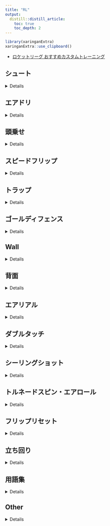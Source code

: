 ```yaml
---
title: "RL"
output: 
  distill::distill_article:
    toc: true
    toc_depth: 2
---
```


```r
library(xaringanExtra)
xaringanExtra::use_clipboard()
```


- [ロケットリーグ おすすめカスタムトレーニング](https://embrems-game.com/gamememo/12/)

## シュート

<details>

- [【Yuhiのロケットリーグ講座 Part 1】鋭く強く！シュートの打ち方 地上編](https://youtu.be/xf6UJ7Tkziw)

<iframe width="560" height="315" src="https://www.youtube.com/embed/xf6UJ7Tkziw" title="YouTube video player" frameborder="0" allow="accelerometer; autoplay; clipboard-write; encrypted-media; gyroscope; picture-in-picture" allowfullscreen></iframe>

</details>


## エアドリ

<details>

- [【ロケットリーグ】エアドリ完全攻略［入門用］3stepでエアドリブルというテクニックを習得しよう !!【Rocket League】](https://youtu.be/7_6F8O2zVgo)
- カスタムコード

```
802E-AEB5-CA24-DD1C
```

<iframe width="560" height="315" src="https://www.youtube.com/embed/7_6F8O2zVgo" title="YouTube video player" frameborder="0" allow="accelerometer; autoplay; clipboard-write; encrypted-media; gyroscope; picture-in-picture" allowfullscreen></iframe>

- [【ロケットリーグ】エアドリ カスタムトレーニング](https://youtu.be/Y8IpgCDn1l8)
- カスタムコード

```
DFAF-A119-60F9-927C
```

<iframe width="560" height="315" src="https://www.youtube.com/embed/Y8IpgCDn1l8" title="YouTube video player" frameborder="0" allow="accelerometer; autoplay; clipboard-write; encrypted-media; gyroscope; picture-in-picture" allowfullscreen></iframe>


- [【ロケットリーグ】エアドリ完全攻略２［実践用］エアドリブルのチャンスを自ら作ろう！【Rocket League】](https://youtu.be/VjZ6pmTkjBE)
- カスタムコード
```
58C9-7BC4-ABB1-2DF7
```

<iframe width="560" height="315" src="https://www.youtube.com/embed/VjZ6pmTkjBE" title="YouTube video player" frameborder="0" allow="accelerometer; autoplay; clipboard-write; encrypted-media; gyroscope; picture-in-picture" allowfullscreen></iframe>


- [【RocketLeague】エアドリとかの切り離しのコツ教えたる【弁護士】](https://youtu.be/aXoLsRQPBr4)

<iframe width="560" height="315" src="https://www.youtube.com/embed/aXoLsRQPBr4" title="YouTube video player" frameborder="0" allow="accelerometer; autoplay; clipboard-write; encrypted-media; gyroscope; picture-in-picture" allowfullscreen></iframe>

- [【解説】エアドリのマジでちょっとしたコツ【RocketLeague】](https://youtu.be/aOQ1-PLq-8E)

<iframe width="560" height="315" src="https://www.youtube.com/embed/aOQ1-PLq-8E" title="YouTube video player" frameborder="0" allow="accelerometer; autoplay; clipboard-write; encrypted-media; gyroscope; picture-in-picture" allowfullscreen></iframe>

- [【中級者向け】実戦でエアドリを使えるようになるためには【RocketLeague】](https://youtu.be/C0ylcjpqNwQ)
- カスタムコード
```
BC0B-D18F-75AB-58D0
```
<iframe width="560" height="315" src="https://www.youtube.com/embed/C0ylcjpqNwQ" title="YouTube video player" frameborder="0" allow="accelerometer; autoplay; clipboard-write; encrypted-media; gyroscope; picture-in-picture" allowfullscreen></iframe>

</details>

## 頭乗せ

<details>

- [【ロケットリーグ】初心者用頭乗せトレーニング　誰でも頭乗せが出来るカスタムトレーニングを用意した‼︎【Rocket League】](https://youtu.be/1_ywhUhrwvg)
- カスタムトレーニングコード<br>
```
1148-61A7-BABB-A6BA
```

<iframe width="560" height="315" src="https://www.youtube.com/embed/1_ywhUhrwvg" title="YouTube video player" frameborder="0" allow="accelerometer; autoplay; clipboard-write; encrypted-media; gyroscope; picture-in-picture" allowfullscreen></iframe>


- [【ロケットリーグ講座】頭乗せシュートの打ち方【初心者向け】](https://youtu.be/WmiY_PNYeS0)

<iframe width="560" height="315" src="https://www.youtube.com/embed/WmiY_PNYeS0" title="YouTube video player" frameborder="0" allow="accelerometer; autoplay; clipboard-write; encrypted-media; gyroscope; picture-in-picture" allowfullscreen></iframe>


- [2021年最新【ロケットリーグ】一人でボールを運べ！頭乗せドリブルの基本【解説】](https://youtu.be/k_ghZhJVgPo)

<iframe width="560" height="315" src="https://www.youtube.com/embed/k_ghZhJVgPo" title="YouTube video player" frameborder="0" allow="accelerometer; autoplay; clipboard-write; encrypted-media; gyroscope; picture-in-picture" allowfullscreen></iframe>

</details>


## スピードフリップ

<details>

- [【ロケットリーグ】ファーストタッチの基礎知識！運ゲーにしない為のテクニック！（スピードフリップ含む）【Rocket League】](https://youtu.be/4AjKjHA6-0s)
- カスタムコード
```
10C9-EEE3-1B03-5FB0
```

<iframe width="560" height="315" src="https://www.youtube.com/embed/4AjKjHA6-0s" title="YouTube video player" frameborder="0" allow="accelerometer; autoplay; clipboard-write; encrypted-media; gyroscope; picture-in-picture" allowfullscreen></iframe>


- [【ロケットリーグ】ファーストタッチ講座(１部)【初-中級者向け】](https://youtu.be/YhtxK1RyOEY)

<iframe width="560" height="315" src="https://www.youtube.com/embed/YhtxK1RyOEY" title="YouTube video player" frameborder="0" allow="accelerometer; autoplay; clipboard-write; encrypted-media; gyroscope; picture-in-picture" allowfullscreen></iframe>

</details>

## トラップ

<details>

- [【ロケットリーグ】トラップトレーニング　不利な状況にしないためのテクニック‼︎【Rocket League】](https://youtu.be/opxISPGdByU)
- カスタムコード
```
C262-24F7-8693-1D55
```

<iframe width="560" height="315" src="https://www.youtube.com/embed/opxISPGdByU" title="YouTube video player" frameborder="0" allow="accelerometer; autoplay; clipboard-write; encrypted-media; gyroscope; picture-in-picture" allowfullscreen></iframe>

</details>

## ゴールディフェンス

<details>

- [【Yuhiのロケットリーグ講座 Part 2】目指すは鉄壁！ゴールディフェンス編](https://youtu.be/BYODm6Fp-AE)
- カスタムコード
```
0327-ABF1-E8BB-EEC1
```

<iframe width="560" height="315" src="https://www.youtube.com/embed/BYODm6Fp-AE" title="YouTube video player" frameborder="0" allow="accelerometer; autoplay; clipboard-write; encrypted-media; gyroscope; picture-in-picture" allowfullscreen></iframe>


- [【ロケットリーグ】シャドウディフェンスのコツを授ける。](https://youtu.be/0LwOZY5RmjA)
- カスタムコード
```
5CCE-FB29-7B05-A0B1
```
<iframe width="560" height="315" src="https://www.youtube.com/embed/0LwOZY5RmjA" title="YouTube video player" frameborder="0" allow="accelerometer; autoplay; clipboard-write; encrypted-media; gyroscope; picture-in-picture" allowfullscreen></iframe>

- [ランクアップするディフェンス練習【ロケットリーグ】](https://youtu.be/J1rCO8L7Uro)
- カスタムコード
```
5CB2-6D82-1B54-47B7
```
<iframe width="560" height="315" src="https://www.youtube.com/embed/J1rCO8L7Uro" title="YouTube video player" frameborder="0" allow="accelerometer; autoplay; clipboard-write; encrypted-media; gyroscope; picture-in-picture" allowfullscreen></iframe>


- [ランクアップするディフェンス練習2【ロケットリーグ】](https://youtu.be/638v5voviFc)
- カスタムコード
```
79EC-EC65-CA31-4561
```

<iframe width="560" height="315" src="https://www.youtube.com/embed/638v5voviFc" title="YouTube video player" frameborder="0" allow="accelerometer; autoplay; clipboard-write; encrypted-media; gyroscope; picture-in-picture" allowfullscreen></iframe>

- [【ロケットリーグ】バックボードディフェンスの基本](https://youtu.be/SKASgRhGrZs)

<iframe width="560" height="315" src="https://www.youtube.com/embed/SKASgRhGrZs" title="YouTube video player" frameborder="0" allow="accelerometer; autoplay; clipboard-write; encrypted-media; gyroscope; picture-in-picture" allowfullscreen></iframe>

</details>

## Wall

<details>

- [【ロケットリーグ】初心者用壁打ちトレーニング　壁から離れたボールにも対応するテクニック‼︎【Rocket League】＃](https://youtu.be/EGredZgRrdA)
- カスタムコード: 
```
E286-7381-024E-5793
```

<iframe width="560" height="315" src="https://www.youtube.com/embed/EGredZgRrdA" title="YouTube video player" frameborder="0" allow="accelerometer; autoplay; clipboard-write; encrypted-media; gyroscope; picture-in-picture" allowfullscreen></iframe>


- [壁が苦手な方へ カスタムトレーニング](https://youtu.be/jPFdIlSh0wY)
- カスタムコード
```
BA11-B5F8-5283-C658
```

<iframe width="560" height="315" src="https://www.youtube.com/embed/jPFdIlSh0wY" title="YouTube video player" frameborder="0" allow="accelerometer; autoplay; clipboard-write; encrypted-media; gyroscope; picture-in-picture" allowfullscreen></iframe>



- [壁が苦手な方へ➁　壁打ちカスタムトレーニング](https://youtu.be/lPNUxpcGx7U)
- カスタムコード
```
E163-0062-3BB9-AB61
```

<iframe width="560" height="315" src="https://www.youtube.com/embed/lPNUxpcGx7U" title="YouTube video player" frameborder="0" allow="accelerometer; autoplay; clipboard-write; encrypted-media; gyroscope; picture-in-picture" allowfullscreen></iframe>


- [【ロケットリーグ】壁の基本をマスターしよう](https://youtu.be/Cf6iG-yaYHw)
- カスタムコード
```
3CBA-47A1-95E1-217D
```

<iframe width="560" height="315" src="https://www.youtube.com/embed/Cf6iG-yaYHw" title="YouTube video player" frameborder="0" allow="accelerometer; autoplay; clipboard-write; encrypted-media; gyroscope; picture-in-picture" allowfullscreen></iframe>

- [壁クリア練習参考動画](https://youtu.be/eb0AAwBdn00)
- カスタムコード
```
F752-1470-BA42-1ED3
```

<iframe width="560" height="315" src="https://www.youtube.com/embed/eb0AAwBdn00" title="YouTube video player" frameborder="0" allow="accelerometer; autoplay; clipboard-write; encrypted-media; gyroscope; picture-in-picture" allowfullscreen></iframe>


- [Nunkiのカストレ攻略室#4　～壁着地を活かしたボールコントロール～](https://youtu.be/5ndGBY-STGk)
- カスタムコード
```
DBB9-6F02-3934-F01C
```

<iframe width="560" height="315" src="https://www.youtube.com/embed/5ndGBY-STGk" title="YouTube video player" frameborder="0" allow="accelerometer; autoplay; clipboard-write; encrypted-media; gyroscope; picture-in-picture" allowfullscreen></iframe>

- [【ロケットリーグ】出来たら強い！壁エアリアルを習得しよう](https://youtu.be/zMh8CHq5ZfQ)

```
26E9-3921-AD26-C31A
```

<iframe width="560" height="315" src="https://www.youtube.com/embed/zMh8CHq5ZfQ" title="YouTube video player" frameborder="0" allow="accelerometer; autoplay; clipboard-write; encrypted-media; gyroscope; picture-in-picture" allowfullscreen></iframe>

- [【ロケットリーグ】汎用性抜群！主に壁から使える最強のフリップをマスターしよう。](https://youtu.be/8SaNfPHS0Kc)

<iframe width="560" height="315" src="https://www.youtube.com/embed/8SaNfPHS0Kc" title="YouTube video player" frameborder="0" allow="accelerometer; autoplay; clipboard-write; encrypted-media; gyroscope; picture-in-picture" allowfullscreen></iframe>

</details>

## 背面

<details>

- [【ロケットリーグ】初心者用背面空中トレーニング　背面は地道に覚えるものだ‼︎【Rocket League】](https://youtu.be/ILa48mO_0Fw)
- カスタムトレーニングコード: ```4AC6-447E-7202-D15E```

<iframe width="560" height="315" src="https://www.youtube.com/embed/ILa48mO_0Fw" title="YouTube video player" frameborder="0" allow="accelerometer; autoplay; clipboard-write; encrypted-media; gyroscope; picture-in-picture" allowfullscreen></iframe>

</details>

## エアリアル

<details>

- [【ロケットリーグ】初心者用空中トレーニング　これでエアリアルを身に付けよう‼︎【Rocket League】]()
- カスタムコード
```
353D-795C-1BEF-9EB2
```

<iframe width="560" height="315" src="https://www.youtube.com/embed/UW3EeU-sIAI" title="YouTube video player" frameborder="0" allow="accelerometer; autoplay; clipboard-write; encrypted-media; gyroscope; picture-in-picture" allowfullscreen></iframe>

- [【Yuhiのロケットリーグ講座 Part 3】華麗に空を飛ぼう！エアリアル・基礎編](https://youtu.be/BkmQ1MR6sYk)
- カスタムコード
```
9A77-9A1C-456D-6723
```

<iframe width="560" height="315" src="https://www.youtube.com/embed/BkmQ1MR6sYk" title="YouTube video player" frameborder="0" allow="accelerometer; autoplay; clipboard-write; encrypted-media; gyroscope; picture-in-picture" allowfullscreen></iframe>


- [Rocket League 中級者エアリアル講座](https://youtu.be/D4KiDHTcDd4)
- カスタムコード
```
35F4-E028-4008-18F4
```

<iframe width="560" height="315" src="https://www.youtube.com/embed/D4KiDHTcDd4" title="YouTube video player" frameborder="0" allow="accelerometer; autoplay; clipboard-write; encrypted-media; gyroscope; picture-in-picture" allowfullscreen></iframe>

- [【ロケットリーグ】空中制御講座【初中級者向け】](https://youtu.be/NMrpJNreG2M)

<iframe width="560" height="315" src="https://www.youtube.com/embed/NMrpJNreG2M" title="YouTube video player" frameborder="0" allow="accelerometer; autoplay; clipboard-write; encrypted-media; gyroscope; picture-in-picture" allowfullscreen></iframe>

</details>

## ダブルタッチ

<details>

- [Rocket League　-How to Double Touch-](https://youtu.be/lDq847L8frs)
- カスタムコード
```
3534-02B8-CDD3-29D8
```
```
0CB0-16C8-DAAD-B578
```

<iframe width="560" height="315" src="https://www.youtube.com/embed/lDq847L8frs" title="YouTube video player" frameborder="0" allow="accelerometer; autoplay; clipboard-write; encrypted-media; gyroscope; picture-in-picture" allowfullscreen></iframe>


- [【初中級者向け】空中トレーニング解説！【DETONATOR】【ロケットリーグ】](https://youtu.be/Zv_71KQ93To)
- カスタムコード
```
B70D-49C6-C3CF-A4F2
```

<iframe width="560" height="315" src="https://www.youtube.com/embed/Zv_71KQ93To" title="YouTube video player" frameborder="0" allow="accelerometer; autoplay; clipboard-write; encrypted-media; gyroscope; picture-in-picture" allowfullscreen></iframe>



</details>

## シーリングショット

<details>

- [【ロケットリーグ】シーリングショットを4ステップに分けてマスターしよう！【解説】（カストレコードあり）](https://youtu.be/OXhaaGm1iMM)
- カスタムコード
```
F34E-2C68-AD8E-A71C
```

<iframe width="560" height="315" src="https://www.youtube.com/embed/OXhaaGm1iMM" title="YouTube video player" frameborder="0" allow="accelerometer; autoplay; clipboard-write; encrypted-media; gyroscope; picture-in-picture" allowfullscreen></iframe>

</details>

## トルネードスピン・エアロール

<details>

- [【ロケットリーグ】トルネードスピンを5STEPで完全攻略！効率的な練習方法](https://youtu.be/Il4Sg_rmPlo)
- 静止ボールタッチ

```
A3E1-92C2-8757-4195
```

- 動く空中ボールタッチ

```
FA24-B2B7-2E8E-193B
```

<iframe width="560" height="315" src="https://www.youtube.com/embed/Il4Sg_rmPlo" title="YouTube video player" frameborder="0" allow="accelerometer; autoplay; clipboard-write; encrypted-media; gyroscope; picture-in-picture" allowfullscreen></iframe>


- [【RocketLeague】マジで世界一簡単なエアロール解説【フリースタイル】](https://youtu.be/uQni7kdnePI)

<iframe width="560" height="315" src="https://www.youtube.com/embed/uQni7kdnePI" title="YouTube video player" frameborder="0" allow="accelerometer; autoplay; clipboard-write; encrypted-media; gyroscope; picture-in-picture" allowfullscreen></iframe>


- [【解説】エアロール難民の君へ【RocketLeague】](https://youtu.be/_1640Gl2hLg)

<iframe width="560" height="315" src="https://www.youtube.com/embed/_1640Gl2hLg" title="YouTube video player" frameborder="0" allow="accelerometer; autoplay; clipboard-write; encrypted-media; gyroscope; picture-in-picture" allowfullscreen></iframe>


- [【ロケットリーグ】フリースタイル入門　ひたすらくるくる回ってみよう！！！](https://youtu.be/zN7nRPM8X2g)

<iframe width="560" height="315" src="https://www.youtube.com/embed/zN7nRPM8X2g" title="YouTube video player" frameborder="0" allow="accelerometer; autoplay; clipboard-write; encrypted-media; gyroscope; picture-in-picture" allowfullscreen></iframe>


- [エアロール解説](https://youtu.be/HH7hYzfaxn4)

<iframe width="560" height="315" src="https://www.youtube.com/embed/HH7hYzfaxn4" title="YouTube video player" frameborder="0" allow="accelerometer; autoplay; clipboard-write; encrypted-media; gyroscope; picture-in-picture" allowfullscreen></iframe>

- [【ロケットリーグ】図解解説！ フリースタイルを始める前に知っておこう！ ボタンエアロールの知識と空中制御 ～左エアロールから見た世界～【Rocket League】](https://youtu.be/4MfMNgIxYjY)

- ワークショップ
- Speed Jump: Rings 2 - By dmc
- https://steamcommunity.com/sharedfile...

- Speed Jump: Trials 1
- https://steamcommunity.com/sharedfile...

- Lethamyr's Giant Rings Map
- https://steamcommunity.com/sharedfile...

- Lethamyr's Lava Rings
- https://steamcommunity.com/sharedfile...

- Lethamyr's Neon Heights Rings
- https://steamcommunity.com/sharedfile...

<iframe width="560" height="315" src="https://www.youtube.com/embed/4MfMNgIxYjY" title="YouTube video player" frameborder="0" allow="accelerometer; autoplay; clipboard-write; encrypted-media; gyroscope; picture-in-picture" allowfullscreen></iframe>

- [＜ロケットリーグ＞ PS4GCが「上手い人は何故くるくる回りながら飛ぶの？」という疑問に答えてみた 「トルネードスピンについて」](https://youtu.be/WpEovBiPUMs)

<iframe width="560" height="315" src="https://www.youtube.com/embed/WpEovBiPUMs" title="YouTube video player" frameborder="0" allow="accelerometer; autoplay; clipboard-write; encrypted-media; gyroscope; picture-in-picture" allowfullscreen></iframe>

- [【ロケットリーグ】空中でのボールコントロールをマスターしよう](https://youtu.be/BavM1hzoeP8)

<iframe width="560" height="315" src="https://www.youtube.com/embed/BavM1hzoeP8" title="YouTube video player" frameborder="0" allow="accelerometer; autoplay; clipboard-write; encrypted-media; gyroscope; picture-in-picture" allowfullscreen></iframe>

</details>

## フリップリセット

<details>

- [背面ができる人は簡単にできる！フリップリセットのカスタムトレーニング　12BC-7A98-2C95-40E6](https://youtu.be/yMRI59l4k5Q)

<iframe width="560" height="315" src="https://www.youtube.com/embed/yMRI59l4k5Q" title="YouTube video player" frameborder="0" allow="accelerometer; autoplay; clipboard-write; encrypted-media; gyroscope; picture-in-picture" allowfullscreen></iframe>

</details>

## 立ち回り

<details>

- [【Waveのコーチング#2】立ち回りで強くなるために！敵の動きを観察せよ！！【ロケットリーグ】【ダイヤモンド帯】](https://youtu.be/qadppr88qYw)
- カスタムコード
```
6D70-7B8F-805D-8C5B
```
```
1068-7BE9-7B9E-E23C
```

<iframe width="560" height="315" src="https://www.youtube.com/embed/qadppr88qYw" title="YouTube video player" frameborder="0" allow="accelerometer; autoplay; clipboard-write; encrypted-media; gyroscope; picture-in-picture" allowfullscreen></iframe>


- [【RLCS解説】世界一のチーム BDS の「逃げない」戦い方とは？【ロケットリーグ】](https://youtu.be/STvaPSeXHCs)

<iframe width="560" height="315" src="https://www.youtube.com/embed/STvaPSeXHCs" title="YouTube video player" frameborder="0" allow="accelerometer; autoplay; clipboard-write; encrypted-media; gyroscope; picture-in-picture" allowfullscreen></iframe>

- [【ロケットリーグ解説】ダブルスの極意【ガチ勢向け】](https://youtu.be/FuiuhTKWHd4)

<iframe width="560" height="315" src="https://www.youtube.com/embed/FuiuhTKWHd4" title="YouTube video player" frameborder="0" allow="accelerometer; autoplay; clipboard-write; encrypted-media; gyroscope; picture-in-picture" allowfullscreen></iframe>

- [【ロケットリーグ解説】スタンダードで勝つ方法【初・中・上級者向け】](https://youtu.be/TxR0jn3J6sg)

<iframe width="560" height="315" src="https://www.youtube.com/embed/TxR0jn3J6sg" title="YouTube video player" frameborder="0" allow="accelerometer; autoplay; clipboard-write; encrypted-media; gyroscope; picture-in-picture" allowfullscreen></iframe>


- [【ロケットリーグ】スタンダード(3V)各ランク帯テクニックまとめ：ブロンズ帯～チャンプ帯【Rocket League】](https://youtu.be/Zl3E7xYTbdo)

<iframe width="560" height="315" src="https://www.youtube.com/embed/Zl3E7xYTbdo" title="YouTube video player" frameborder="0" allow="accelerometer; autoplay; clipboard-write; encrypted-media; gyroscope; picture-in-picture" allowfullscreen></iframe>

</details>


## 用語集

<details>

- [【ロケットリーグ】超重要用語集2021【ランク別】](https://youtu.be/yk48AORuqZY)

<iframe width="560" height="315" src="https://www.youtube.com/embed/yk48AORuqZY" title="YouTube video player" frameborder="0" allow="accelerometer; autoplay; clipboard-write; encrypted-media; gyroscope; picture-in-picture" allowfullscreen></iframe>

</details>

## Other

<details>

- [【ロケットリーグ】初心者の人がやるべき練習をランクごとに解説!!!!O](https://youtu.be/_6WjToy6kf0)
- カスタムコード
```
641C-4D0B-858A-485E
```

```
3835-AFBA-7551-B77C
```

- 最速ジャンプ

```
E04E-C48A-B662-8841
```

```
F6D6-E749-4D17-484D
```

<iframe width="560" height="315" src="https://www.youtube.com/embed/_6WjToy6kf0" title="YouTube video player" frameborder="0" allow="accelerometer; autoplay; clipboard-write; encrypted-media; gyroscope; picture-in-picture" allowfullscreen></iframe>

- [ロケットリーグ｜小技解説｜part7｜できて当然！？いいえ、これからでも間に合う。](https://youtu.be/DAfWSpi96K0)

    - 最速ジャンプ
    - フィフティ
    - 転がしキープ

<iframe width="560" height="315" src="https://www.youtube.com/embed/DAfWSpi96K0" title="YouTube video player" frameborder="0" allow="accelerometer; autoplay; clipboard-write; encrypted-media; gyroscope; picture-in-picture" allowfullscreen></iframe>

- [【ロケットリーグ】ドリフトを使った切り返しのテクニック](https://youtu.be/JzYBuQtcZ6E)

<iframe width="560" height="315" src="https://www.youtube.com/embed/JzYBuQtcZ6E" title="YouTube video player" frameborder="0" allow="accelerometer; autoplay; clipboard-write; encrypted-media; gyroscope; picture-in-picture" allowfullscreen></iframe>

- [フリップの変なミスをなくそう！~フリップの仕組み紹介(初級編)~\[Rocket League\]](https://youtu.be/j-cYvVqDU-4)

<iframe width="560" height="315" src="https://www.youtube.com/embed/j-cYvVqDU-4" title="YouTube video player" frameborder="0" allow="accelerometer; autoplay; clipboard-write; encrypted-media; gyroscope; picture-in-picture" allowfullscreen></iframe>

- [超連続フリップをしよう！ ~ウェーブダッシュの仲間達~ \[ロケットリーグ\]](https://youtu.be/Mvb0r7pTUUA)

<iframe width="560" height="315" src="https://www.youtube.com/embed/Mvb0r7pTUUA" title="YouTube video player" frameborder="0" allow="accelerometer; autoplay; clipboard-write; encrypted-media; gyroscope; picture-in-picture" allowfullscreen></iframe>

- [地面でフリップリセット！？～ヘルジャンプのやり方～\[Rocket League\]](https://youtu.be/jcs8T-ZuPts)

<iframe width="560" height="315" src="https://www.youtube.com/embed/jcs8T-ZuPts" title="YouTube video player" frameborder="0" allow="accelerometer; autoplay; clipboard-write; encrypted-media; gyroscope; picture-in-picture" allowfullscreen></iframe>

</details>
